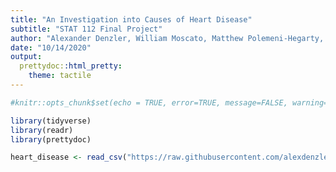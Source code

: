 ```yaml
---
title: "An Investigation into Causes of Heart Disease"
subtitle: "STAT 112 Final Project"
author: "Alexander Denzler, William Moscato, Matthew Polemeni-Hegarty, Erik Hager"
date: "10/14/2020"
output: 
  prettydoc::html_pretty: 
    theme: tactile
---
```


```r
#knitr::opts_chunk$set(echo = TRUE, error=TRUE, message=FALSE, warning=FALSE)
```

```r
library(tidyverse)
library(readr)
library(prettydoc)
```

```r
heart_disease <- read_csv("https://raw.githubusercontent.com/alexdenzler/STAT112_Final_Proj/master/heart.csv")
```


